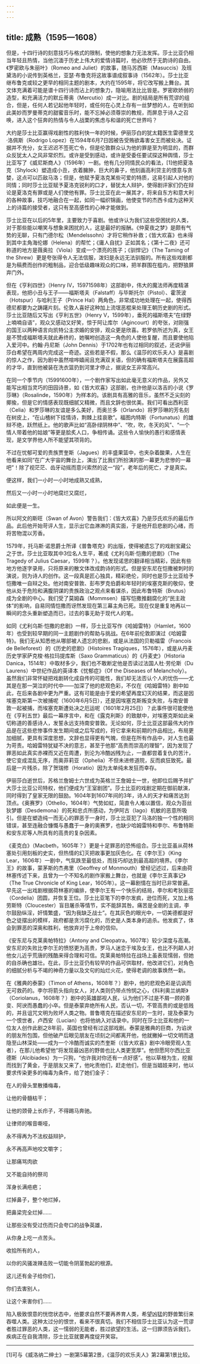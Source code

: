 ```yaml
---
---
---
```

title: 成熟（1595—1608）
---




但是，十四行诗的刻意技巧与格式的限制，使他的想象力无法发挥。莎士比亚仍相当年轻且热情，当他沉湎于历史上伟大的爱情诗篇时，他必欣然于无韵诗的自由。《罗密欧与朱丽叶》（Romeo and Juliet）的故事，随马苏西斯（Masuccis）及班黛洛的小说传到英格兰，亚瑟·布鲁克将这故事谱成叙事诗（1562年）。莎士比亚继布鲁克或较之更早的相同主题的剧本，大约在1595年，将它改写搬上舞台。其文体充满着可能是谱十四行诗而沾上的想象力，隐喻用法比比皆是。罗密欧娇弱的造型，和充满活力的默丘蒂奥（Mercutio）成一对比。剧的结局是所有荒谬的组合，但是，任何人若记起他年轻时，或任何在心灵上存有一丝梦想的人，在听到如此美妙而罗曼蒂克的甜蜜音乐时，能不忘掉必须尊崇的教规，而屏息于诗人之召唤，进入这个狂奔的热情与令人战栗的焦虑与和谐的死亡世界吗？

大约是莎士比亚赢得戏剧性的胜利快一年的时候，伊丽莎白的犹太籍医生雷德里戈·洛佩斯（Rodrigo Lopez）在1594年6月7日因被告受贿欲毒害女王而被处决。证据并不充分，女王迟迟不签死亡令，但是伦敦群众认为他的罪是至为明显的，而群众反犹太人之风非常炽烈。或许是受到感动，或许是受委任要试探这种舆情，莎士比亚写了《威尼斯商人》（1596年）一剧。他有几分同情民众的看法，[1]他把夏洛克（Shylock）塑造成小丑，衣着臃肿，巨大的鼻子，他刻画高利贷主的恨意与贪婪，这点可以匹敌马洛；但是，他赋予夏洛克某些可爱的特质，这易引起人对他的同情；同时莎士比亚赋予夏洛克锐利的口才，替犹太人辩护，使得剧评家们仍在辩论是夏洛克有罪或是人们使他有罪。莎士比亚在此一展其才，将来自东方和意大利的各种故事，技巧地融合在一起，如同一幅织锦画，他使变节的杰西卡成为这种天上的诗篇的接受者，这只有至高感性的心神才能做到。

莎士比亚在以后的5年里，主要致力于喜剧。他或许认为我们这些受困扰的人类，对于那些能以嘲笑与想象来困扰的人，这是最好的报酬。《仲夏夜之梦》是颇有气势的无聊，只有门德尔松（Mendelssohn）才将它稍作补救；《皆大欢喜》也未得到其中主角海伦娜（Helena）的帮忙；《庸人自扰》正如其名；《第十二夜》还可称道的地方是薇奥拉（Viola）变成一个漂亮的孩子；《驯悍记》（The Taming of the Shrew）更是夸张得令人无法信服，泼妇是永远无法驯服的。所有这些戏剧都是为稿费而创作的粗制品，迎合低级趣味观众的口味，把羊群围在槛内，把野狼屏弃门外。

但在《亨利四世》（Henry IV，15971598年）这部剧中，伟大的魔法师再度精湛表现，他把小丑与王子——福斯塔夫（Falstaff）与毕斯托尔（Pistol）、霍茨波（Hotspur）与哈利王子（Prince Hal）两角色，非常成功地处理在一起，使得西德尼都要为之踌躇片刻。伦敦人喜好这种加上流氓恶棍来处理王朝历史剧的形式。莎士比亚随后又写出《亨利五世》（Henry V，1599年），垂死的福斯塔夫“在绿野上喃喃自语”，观众又感动又好笑，惊于阿让库尔（Agincourt）的夸张，对刚强的国王以两种语言向凯特公主求婚的安排，观众更是欣喜。若罗依所述为真，女王是不赞成福斯塔夫就此寿终的，她嘱咐创造这一角色的人使他复醒，而且要使他陷入爱河中。约翰·丹尼斯（John Dennis）于1702年也有过相同的叙述，还说伊丽莎白希望在两周内完成这一奇迹。这些若是不假，那么《温莎的欢乐夫人》是喜剧的惊人之作，因为剧中虽然喧哗嬉闹且充满双关语，但的确有福斯塔夫在展露高超的才华，直到他被装在洗衣篮扔到河里才停止，据说女王非常高兴。

在同一个季节内（15991600年），一个剧作家写出如此毫无意义的作品，另外又能写出相当灵巧的田园诗景，如《皆大欢喜》这部剧，也许他是以洛吉的小说《罗莎琳》（Rosalinde，1590年）为样本的。该剧具有高雅的音乐，虽然不乏尖刻的揶揄，但是它的情感表现既细腻又精微，而且文辞也很优美。我们可看出西利亚（Celia）和罗莎琳的友谊是多么美好，而奥兰多（Orlando）将罗莎琳的芳名刻在树皮上，“在山楂树下挂情诗，荆棘上挂哀歌”。福图内特斯（Fortunatus）的雄辩不绝，跃然纸上。他的歌声比如“高卧绿阴林中”、“吹，吹，冬天的风”、“一个情人带着他的姑娘”等更是脍炙人口，争相传诵。这些令人愉快的愚行和感情表现，是文学界他人所不能望其项背的。

不过在忧郁可爱的贵族贾奎斯（Jagues）的丰盛果篮中，也夹杂着酸果，人生在他看来如同“在广大宇宙的舞台上，演出了比我们所扮演的那一幕更为悲惨的一幕吧”！除了视茫茫、齿牙动摇而意兴索然的这一“段”，老年后的死亡，才是真实。

便这样，我们一小时一小时地成熟又成熟，

然后又一小时一小时地腐烂又腐烂，

如此便是一生。



所以阿文的斯旺（Swan of Avon）警告我们：《皆大欢喜》乃是莎氏欢乐的最后作品。此后他开始苛评人生，显示出它血淋淋的真实面，于是他开启悲剧的心绪，而将苦物混以芳香。

1579年，托马斯·诺思爵士所译《普鲁塔克》的出版，使得被遗忘了的戏剧宝藏公之于世。莎士比亚取其中3位名人生平，著成《尤利乌斯·恺撒的悲剧》（The Tragedy of Julius Caesar，1599年？）。他发现诺思的翻译相当精彩，因此有些地方他逐字录用，只将原来的散文体改成韵诗的形式。但是安东尼在恺撒被刺时的演说，则为诗人的创作。这一段真是匠心独具，精彩绝伦，同时也是莎士比亚给予恺撒唯一自辩之处。他对南安普敦、彭布罗克伯爵和年轻时的埃塞克斯的敬仰，使他从处于危险和满腹阴谋的贵族政治之观点来看谋杀，因此布鲁特斯（Brutus）成为全剧的中心。我们受了莫姆森（Mommsen）描写恺撒推翻腐化的“民主政体”的影响，自易同情恺撒而讶然发现在第三幕主角已死。现在仅是重复地再以一瞬间的念头重新塑造而已，过去的事无助于现代人的笔。

如同《尤利乌斯·恺撒的悲剧》一样，莎士比亚写作《哈姆雷特》（Hamlet，1600年）也受到较早期的同一主题剧作的帮助与挑战。在6年前伦敦即演过《哈姆雷特》。我们无从知悉他从哪部被人遗忘的悲剧，或是从法国的贝勒福雷（Francois de Belleforest）的《历史的悲剧》（Histoires Tragiques，1576年），或是从丹麦历史学家萨克梭·格拉玛提库斯（Saxo Grammaticus）的《丹麦史》（Historia Danica，1514年）中取材多少，我们也不敢断定他是否读过法国人杜·劳伦斯（Du Laurens）中世纪作品的英译本《忧郁症》（Of the Diseases of Melancholy）。虽然我们非常怀疑把戏剧转化成自传的可能性，我们却无法否认个人的忧伤——尤其是在那一哭泣的时代中——加深了他的悲观色彩，不仅在《哈姆雷特》剧中如此，在后来各剧中更为严重。这有可能是由于爱的希望再度幻灭的结果，而这是因埃塞克斯第一次被捕呢（1600年6月5日），还是因埃塞克斯叛变失败，与南安普敦一起被捕，而埃塞克斯遭处决之厄运呢（1601年2月25日）？此事件很可能使他在《亨利五世》最后一幕序言中，和在《露克利斯》的致献中，对埃塞克斯如此亲切称道的善感诗人，发誓永远支持南安普敦。无论如何，莎士比亚这部最伟大的作品是在这些悲惨事件发生期间或之后写成的，将它拿来和前期的作品相比，布局更加细腻，更具有深度思想，文辞也显得更有气魄，但是在所有作品中，对人生也最为苛责。哈姆雷特犹疑不决的意志，甚至于他那“高贵而崇高的理智”，因为发现了罪恶如此真实赤裸而又近在周遭，到沦为冷酷凶残为止，一直都尝着复仇的苦汁，使它变成混乱无序，而奥菲莉亚（Ophelia）不但未进修道院，反而疯狂致死。最后是一片残杀，除了贺瑞修（Horatio）因为太单纯未发狂而幸存。

伊丽莎白逝世后，苏格兰詹姆士六世成为英格兰王詹姆士一世，他即位后赐予并扩大莎士比亚公司特权，他们便成为“王室剧团”。莎士比亚的戏剧定期在御前献演，同时得到了皇家无限的鼓励。1604年到1607年间的3年，诗人的天才和痛苦达到顶点。《奥赛罗》（Othello，1604年）气势如虹，简直令人难以置信，观众为苔丝狄梦娜（Desdemona）的死和忠贞所感动，为伊阿古（Iago）机敏的恶意所吸引。但是在塑造纯一而无心的罪恶于一身时，莎士比亚犯了马洛的独一个性的相同错误，甚至连融合慷慨与愚蠢于一身的奥赛罗，也缺少哈姆雷特和李尔、布鲁特斯和安东尼等人所具有的高贵的复杂因素。

《麦克白》（Macbeth，1605年？）更是十足罪恶的恐怖组合。莎士比亚虽从荷林塞处引用刻板的史实，但热情的幻灭把故事更加灰色化。在《李尔王》（King Lear，1606年）一剧中，气氛跌至最低处，而技巧却达到最高超的境界。《李尔王》的故事，蒙茅斯的杰弗里（Geoffrey of Monmouth）曾经记述过，后来由荷林塞传述下来，且曾为一个不知名的剧作家搬上舞台，也就是《李尔王真事记》（The True Chronicle of King Lear，1605年）。这一幕剧情在当时已非常普遍。早先这一出戏剧根据荷林塞的编排，使李尔王有一个快乐的结局，李尔和考狄丽亚（Cordelia）团圆，并恢复王位。莎士比亚笔下的李尔发疯，逊位而死，又加上格劳斯特（Cloucester）盲目屠杀等情节，实不能辞其咎。痛苦是全剧的主调，李尔鼓励纵淫，奸情繁盛，“因为我缺乏战士”。在其灰色的眼光中，一切美德都是好色之徒摆出的模样，政府都是贪污腐化的，历史是人类本身的追杀。他发疯了，体会到罪恶的深奥和胜利，他放弃对于上帝的信仰。

《安东尼与克莱奥帕特拉》（Antony and Cleopatra，1607年）较少深度与高潮。安东尼的失败比李尔王的愤怒更为高贵，罗马人迷恋于埃及女王，也比不列颠人对他女儿近乎荒唐的残酷来得合理和可信。克莱奥帕特拉在战场上虽表现懦弱，但她的自杀确也雄壮。在此，莎士比亚仍有较早的作品可供取材，他改进它们，对角色的细腻分析与不竭的神奇力量以及文句的灿烂火花，使得老调的故事焕然一新。

在《雅典的泰蒙》（Timon of Athens，1608年？）剧中，他的悲观色彩是讥讽而无可救药的。李尔将箭头指向女人，对人类则仍带点怜悯之心，《科利奥兰纳斯》（Coriolanus，1608年？）剧中的英雄鄙视人民，认为他们不过是不屑一顾的善变、阿谀而愚蠢的小卒。但是泰蒙弃绝所有人民，否认一切，不管高贵的或是低贱的，并且诅咒文明为败坏人类之物。普鲁塔克在描述安东尼的一生时，提及泰蒙为一个恨世者，卢西安（Lucian）也将他纳入对话录中。同时在莎士比亚和他的一位友人创作此剧之8年前，英国也曾经有过这部戏剧。泰蒙是雅典的巨商，为谄谀的朋友所包围，但他破产后眼见朋友在顷刻之间都离开他，他就撇掉一切文明而退隐至山林深处——成为一个冷酷而诚实的杰奎斯（《皆大欢喜》剧中冷眼旁观人生者），在那儿他希望他“将发现最凶恶的野兽也比人类更宽厚”。他但愿阿尔西比亚德斯（Alcibiades）为一只狗，“也许我对你还有一点好感”。他以草根为生，挖掘而找到了黄金，于是朋友又来了，他叱责他们，赶走他们，但是当娼妓来时，他以要求传染更多的梅毒为条件，给了她们金子：

在人的骨头里散播梅毒，

让他的骨髓枯干；

让他的颈骨上长疖子，不得踢马奔驰。

让律师的喉音嘶哑，

永不得再为不法权益辩护，

永不再高声地咬文嚼字；

让那痛骂肉欲

又不能自持的祭司

浑身长满疮疤；

烂掉鼻子，整个地烂掉，

把鼻梁完全烂掉……

让那些没有受过伤而只会夸口的战争英雄，

从你身上吃一点苦头。

收拾所有的人，

以你的风骚泼辣击败一切能令阴茎勃起的根源。

这儿还有金子给你们，

你们去害别人，

让这个来害你们……



陷入极致恨意的恍惚状态中，他要求自然不要再养育人类，希望凶猛的野兽繁衍来吞噬人类。这种太过分的恨世，看来不很真切。我们不相信莎士比亚认为这一荒谬者胜过罪恶的人类，这一懦弱的无能者，胜过欲望的生活。这一归罪须告诉我们，疾病正在自我清除，莎士比亚就要再度绽开笑容。



* * *



[1]可与《威洛纳二绅士》一剧第5幕第2景，《温莎的欢乐夫人》第2幕第1景比较。
